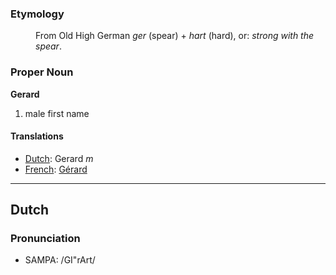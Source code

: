 ===Etymology===
:From Old High German ''ger'' (spear) + ''hart'' (hard), or: ''strong with the spear''.

===Proper Noun===
'''Gerard'''

# male first name

====Translations====
*[[Dutch]]: Gerard ''m''
*[[French]]: [[Gérard]]

----
==Dutch==
===Pronunciation===
*SAMPA: /GI"rArt/